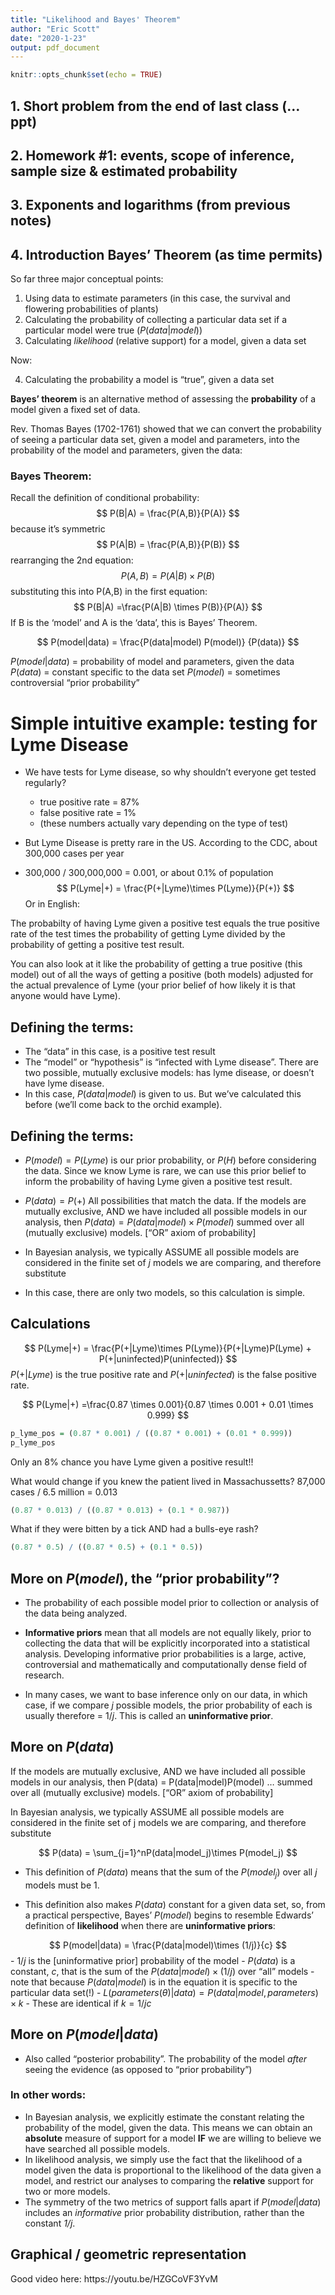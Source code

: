 ```yaml
---
title: "Likelihood and Bayes' Theorem"
author: "Eric Scott"
date: "2020-1-23"
output: pdf_document
---
```


```r
knitr::opts_chunk$set(echo = TRUE)
```

## 1. Short problem from the end of last class (…ppt)

## 2. Homework #1: events, scope of inference, sample size & estimated probability

## 3. Exponents and logarithms (from previous notes)

## 4. Introduction Bayes' Theorem (as time permits)

So far three major conceptual points:

1. Using data to estimate parameters (in this case, the survival and flowering probabilities of plants)
2. Calculating the probability of collecting a particular data set if a particular model were true ($P(data|model)$)
3. Calculating *likelihood* (relative support) for a model, given a data set

Now:

4.	Calculating the probability a model is “true”, given a data set

**Bayes’ theorem** is an alternative method of assessing the **probability** of a model given a fixed set of data.

Rev. Thomas Bayes (1702-1761) showed that we can convert the probability of seeing a particular data set, given a model and parameters, into the probability of the model and parameters, given the data:

### Bayes Theorem:

Recall the definition of conditional probability:
$$
P(B|A) = \frac{P(A,B)}{P(A)}
$$
because it’s symmetric
$$
P(A|B) = \frac{P(A,B)}{P(B)}
$$
rearranging the 2nd equation:
$$
P(A,B) = P(A|B) \times P(B)
$$
substituting this into P(A,B) in the first equation:
$$
P(B|A) =\frac{P(A|B) \times P(B)}{P(A)}
$$
If B is the ‘model’ and A is the ‘data’, this is Bayes’ Theorem.


$$
P(model|data) = \frac{P(data|model) P(model)} {P(data)}
$$

$P(model|data)$ = probability of model and parameters, given the data
$P(data)$ = constant specific to the data set
$P(model)$ = sometimes controversial “prior probability”

# Simple intuitive example: testing for Lyme Disease

- We have tests for Lyme disease, so why shouldn't everyone get tested regularly?

    - true positive rate = 87%
    - false positive rate = 1% 
    - (these numbers actually vary depending on the type of test)

- But Lyme Disease is pretty rare in the US.  According to the CDC, about 300,000 cases per year
- 300,000 / 300,000,000 = 0.001, or about 0.1% of population
$$
P(Lyme|+) = \frac{P(+|Lyme)\times P(Lyme)}{P(+)}
$$
Or in English:

The probabilty of having Lyme given a positive test equals the true positive rate of the test times the probability of getting Lyme divided by the probability of getting a positive test result.

You can also look at it like the probability of getting a true positive (this model) out of all the ways of getting a positive (both models) adjusted for the actual prevalence of Lyme (your prior belief of how likely it is that anyone would have Lyme).

## Defining the terms:

- The "data" in this case, is a positive test result
- The "model" or "hypothesis" is "infected with Lyme disease".  There are two possible, mutually exclusive models: has lyme disease, or doesn't have lyme disease.
- In this case, $P(data|model)$ is given to us. But we've calculated this before (we'll come back to the orchid example).

## Defining the terms:

- $P(model) = P(Lyme)$ is our prior probability, or $P(H)$ before considering the data. Since we know Lyme is rare, we can use this prior belief to inform the probability of having Lyme given a positive test result.

- $P(data) = P(+)$ All possibilities that match the data. If the models are mutually exclusive, AND we have included all possible models in our analysis, then $P(data) = P(data|model)\times P(model)$ summed over all (mutually exclusive) models.  [“OR” axiom of probability]
- In Bayesian analysis, we typically ASSUME all possible models are considered in the finite set of $j$ models we are comparing, and therefore substitute
- In this case, there are only two models, so this calculation is simple.

## Calculations
$$
P(Lyme|+) = \frac{P(+|Lyme)\times P(Lyme)}{P(+|Lyme)P(Lyme) + P(+|uninfected)P(uninfected)}
$$
$P(+|Lyme)$ is the true positive rate and $P(+|uninfected)$ is the false positive rate.

$$
P(Lyme|+) =\frac{0.87 \times 0.001}{0.87 \times 0.001 + 0.01 \times 0.999}
$$

```r
p_lyme_pos = (0.87 * 0.001) / ((0.87 * 0.001) + (0.01 * 0.999))
p_lyme_pos
```

Only an 8% chance you have Lyme given a positive result!!

What would change if you knew the patient lived in Massachussetts? 
87,000 cases / 6.5 million = 0.013

```r
(0.87 * 0.013) / ((0.87 * 0.013) + (0.1 * 0.987))
```

What if they were bitten by a tick AND had a bulls-eye rash?

```r
(0.87 * 0.5) / ((0.87 * 0.5) + (0.1 * 0.5))
```


## More on $P(model)$, the “prior probability”?

- The probability of each possible model prior to collection or analysis of the data being analyzed.  

- **Informative priors** mean that all models are not equally likely, prior to collecting the data that will be explicitly incorporated into a statistical analysis. Developing informative prior probabilities is a large, active, controversial and mathematically and computationally dense field of research.

- In many cases, we want to base inference only on our data, in which case, if we compare $j$ possible models, the prior probability of each is usually therefore = $1/j$.  This is called an **uninformative prior**.

## More on $P(data)$
If the models are mutually exclusive, AND we have included all possible models in our analysis, then P(data) = P(data|model)P(model) … summed over all (mutually exclusive) models.  [“OR” axiom of probability]

In Bayesian analysis, we typically ASSUME all possible models are considered in the finite set of j models we are comparing, and therefore substitute

$$
P(data) = \sum_{j=1}^nP(data|model_j)\times P(model_j)
$$

- This definition of $P(data)$ means that the sum of the $P(model_j)$ over all $j$ models must be 1.  

- This definition also makes $P(data)$ constant for a given data set, so, from a practical perspective, Bayes’ $P(model)$ begins to resemble Edwards’ definition of **likelihood** when there are **uninformative priors**:

$$
P(model|data) = \frac{P(data|model)\times (1/j)}{c}
$$
- $1/j$ is the [uninformative prior] probability of the model
- $P(data)$ is a constant, $c$, that is the sum of the $P(data|model) \times (1/j)$ over “all” models
    - note that because $P(data|model)$ is in the equation it is specific to the particular data set(!)
- $L(parameters (\theta)|data) = P(data|model, parameters) \times k$
- These are identical if $k = 1/jc$

## More on $P(model|data)$

- Also called "posterior probability".  The probability of the model *after* seeing the evidence (as opposed to "prior probability")

### In other words:

- In Bayesian analysis, we explicitly estimate the constant relating the probability of the model, given the data.  This means we can obtain an **absolute** measure of support for a model **IF** we are willing to believe we have searched all possible models.
- In likelihood analysis, we simply use the fact that the likelihood of a model given the data is proportional to the likelihood of the data given a model, and restrict our analyses to comparing the **relative** support for two or more models.
- The symmetry of the two metrics of support falls apart if $P(model|data)$ includes an *informative* prior probability distribution, rather than the constant *1/j*.

## Graphical / geometric representation

Good video here: https://youtu.be/HZGCoVF3YvM




